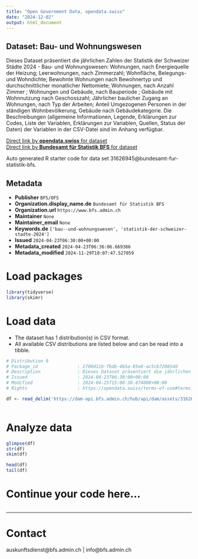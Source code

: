 ```yaml
---
title: "Open Government Data, opendata.swiss"
date: "2024-12-02"
output: html_document
---
```


## Dataset: Bau- und Wohnungswesen

Dieses Dataset präsentiert die jährlichen Zahlen der Statistik der Schweizer Städte 2024 - Bau- und Wohnungswesen: Wohnungen, nach Energiequelle der Heizung; Leerwohnungen, nach Zimmerzahl; Wohnfläche, Belegungs- und Wohndichte; Bewohnte Wohnungen nach Bewohnertyp und durchschnittlicher monatlicher Nettomiete; Wohnungen, nach Anzahl Zimmer ; Wohnungen und Gebäude, nach Bauperiode ; Gebäude mit Wohnnutzung nach Geschosszahl; Jährlicher baulicher Zugang an Wohnungen, nach Typ der Arbeiten; Anteil Umgezogenen Personen in der ständigen Wohnbevölkerung, Gebäude nach Gebäudekategorie. Die Beschreibungen (allgemeine Informationen, Legende, Erklärungen zur Codes, Liste der Variablen, Erklärungen zur Variablen, Quellen, Status der Daten) der Variablen in der CSV-Datei sind im Anhang verfügbar.

[Direct link by **opendata.swiss** for dataset](https://opendata.swiss/de/dataset/bau-und-wohnungswesen1)<br>
[Direct link by **Bundesamt für Statistik BFS** for dataset](https://www.bfs.admin.ch/asset/de/ts-b-ssv-05-2024)

Auto generated R starter code for data set 31626945@bundesamt-fur-statistik-bfs.

## Metadata

- **Publisher** `BFS/OFS`
- **Organization.display_name.de** `Bundesamt für Statistik BFS`
- **Organization.url** `https://www.bfs.admin.ch`
- **Maintainer** `None`
- **Maintainer_email** `None`
- **Keywords.de** `['bau--und-wohnungswesen', 'statistik-der-schweizer-stadte-2024']`
- **Issued** `2024-04-23T06:30:00+00:00`
- **Metadata_created** `2024-04-23T06:36:06.669386`
- **Metadata_modified** `2024-11-29T10:07:47.527059`


# Load packages

```r

library(tidyverse)
library(skimr)

```

# Load data

-   The dataset has 1 distribution(s) in CSV format.
-   All available CSV distributions are listed below and can be read into a tibble.

```r

# Distribution 0
# Package_id               : 2700d11b-fbdb-4b5a-85e8-ac5cb72085dd
# Description              : Dieses Dataset präsentiert die jährlichen Zahlen der Statistik der Schweizer Städte 2024 - Bau- und Wohnungswesen: Wohnungen, nach Energiequelle der Heizung; Leerwohnungen, nach Zimmerzahl; Wohnfläche, Belegungs- und Wohndichte; Bewohnte Wohnungen nach Bewohnertyp und durchschnittlicher monatlicher Nettomiete; Wohnungen, nach Anzahl Zimmer ; Wohnungen und Gebäude, nach Bauperiode ; Gebäude mit Wohnnutzung nach Geschosszahl; Jährlicher baulicher Zugang an Wohnungen, nach Typ der Arbeiten; Anteil Umgezogenen Personen in der ständigen Wohnbevölkerung, Gebäude nach Gebäudekategorie. Die Beschreibungen (allgemeine Informationen, Legende, Erklärungen zur Codes, Liste der Variablen, Erklärungen zur Variablen, Quellen, Status der Daten) der Variablen in der CSV-Datei sind im Anhang verfügbar.
# Issued                   : 2024-04-23T06:30:00+00:00
# Modified                 : 2024-04-25T15:08:38.874000+00:00
# Rights                   : https://opendata.swiss/terms-of-use#terms_by_ask

df <- read_delim('https://dam-api.bfs.admin.ch/hub/api/dam/assets/31626949/master')



```

# Analyze data

```r

glimpse(df)
str(df)
skim(df)

head(df)
tail(df)

```

# Continue your code here...

```r

```

------------------------------------------------------------------------

# Contact

auskunftsdienst@bfs.admin.ch | info@bfs.admin.ch
